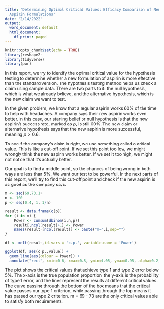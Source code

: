```yaml
---
title: 'Determining Optimal Critical Values: Efficacy Comparison of New vs. Standard
  Aspirin Formulations'
date: "2/14/2022"
output:
  word_document: default
  html_document:
    df_print: paged
---
```


```r
knitr::opts_chunk$set(echo = TRUE)
library(reshape2)
library(tidyverse)
library(pwr)

```

In this report, we try to identify the optimal critical value for the hypothesis 
testing to determine whether a new formulation of aspirin is more effective than 
the standard version. The hypothesis testing method helps us check a claim using sample data. 
There are two parts to it: the null hypothesis, which is what we already believe, 
and the alternative hypothesis, which is the new claim we want to test.

In the given problem, we know that a regular aspirin works 60% of the time to help with headaches. A company says their new aspirin works even better. In this case, our starting belief or null hypothesis is that the new aspirin's success rate, marked as $p$, is still 60%. The new claim or alternative hypothesis says that the new aspirin is more successful, meaning $p > 0.6$.

To see if the company's claim is right, we use something called a critical value. This is like a cut-off point. If we set this point too low, we might wrongly think the new aspirin works better. If we set it too high, we might not notice that it's actually better.

Our goal is to find a middle point, so the chances of being wrong in both ways are less than 5%. We want our test to be powerful. In the next parts of this report, we'll try to find this cut-off point and check if the new aspirin is as good as the company says.

```r
m <- seq(69,73,1)
n <- 100
p <- seq(0.4, 1, 1/n)

result <- data.frame(c(p))
for (i in m) {
    Power <- cumsum(dbinom(i,n,p))
    result[,ncol(result)+1] <- Power
    names(result)[ncol(result)] <- paste("m=",i,sep="")
}

df <- melt(result,id.vars = 'c.p.', variable.name = 'Power')

```



```r
ggplot(df, aes(c.p.,value)) + 
  geom_line(aes(colour = Power)) + 
  annotate("rect", xmin=0.6, xmax=0.8, ymin=0.05, ymax=0.95, alpha=0.2, fill="red") 

```

The plot shows the critical values that achieve type 1 and type 2 error below 5%. The x-axis is the true population proportion, the y-axis is the probability of type 1 error, and the lines represent the results at different critical values. The curve passing through the bottom of the box means that the critical value passes our type 1 criterion, while passing through the top means it has passed our type 2 criterion. m = 69 - 73 are the only critical values able to satisfy both requirements.
